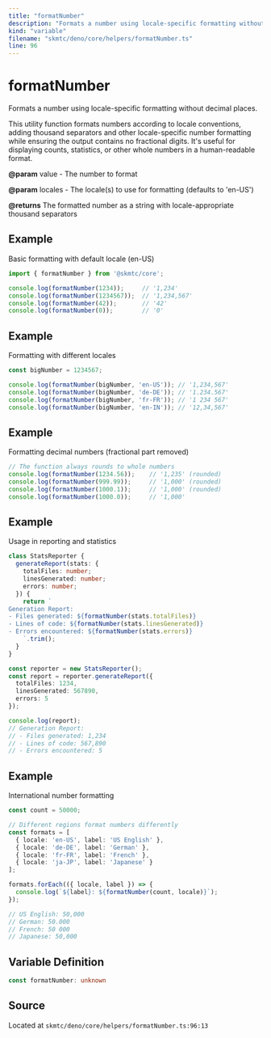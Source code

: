 ```yaml
---
title: "formatNumber"
description: "Formats a number using locale-specific formatting without decimal places."
kind: "variable"
filename: "skmtc/deno/core/helpers/formatNumber.ts"
line: 96
---
```


# formatNumber

Formats a number using locale-specific formatting without decimal places.

This utility function formats numbers according to locale conventions,
adding thousand separators and other locale-specific number formatting
while ensuring the output contains no fractional digits. It's useful
for displaying counts, statistics, or other whole numbers in a
human-readable format.


**@param** value - The number to format

**@param** locales - The locale(s) to use for formatting (defaults to 'en-US')

**@returns** The formatted number as a string with locale-appropriate thousand separators


## Example

Basic formatting with default locale (en-US)
```typescript
import { formatNumber } from '@skmtc/core';

console.log(formatNumber(1234));     // '1,234'
console.log(formatNumber(1234567));  // '1,234,567'
console.log(formatNumber(42));       // '42'
console.log(formatNumber(0));        // '0'
```


## Example

Formatting with different locales
```typescript
const bigNumber = 1234567;

console.log(formatNumber(bigNumber, 'en-US')); // '1,234,567'
console.log(formatNumber(bigNumber, 'de-DE')); // '1.234.567'
console.log(formatNumber(bigNumber, 'fr-FR')); // '1 234 567'
console.log(formatNumber(bigNumber, 'en-IN')); // '12,34,567'
```


## Example

Formatting decimal numbers (fractional part removed)
```typescript
// The function always rounds to whole numbers
console.log(formatNumber(1234.56));    // '1,235' (rounded)
console.log(formatNumber(999.99));     // '1,000' (rounded)
console.log(formatNumber(1000.1));     // '1,000' (rounded)
console.log(formatNumber(1000.0));     // '1,000'
```


## Example

Usage in reporting and statistics
```typescript
class StatsReporter {
  generateReport(stats: {
    totalFiles: number;
    linesGenerated: number;
    errors: number;
  }) {
    return `
Generation Report:
- Files generated: ${formatNumber(stats.totalFiles)}
- Lines of code: ${formatNumber(stats.linesGenerated)}
- Errors encountered: ${formatNumber(stats.errors)}
    `.trim();
  }
}

const reporter = new StatsReporter();
const report = reporter.generateReport({
  totalFiles: 1234,
  linesGenerated: 567890,
  errors: 5
});

console.log(report);
// Generation Report:
// - Files generated: 1,234
// - Lines of code: 567,890
// - Errors encountered: 5
```


## Example

International number formatting
```typescript
const count = 50000;

// Different regions format numbers differently
const formats = [
  { locale: 'en-US', label: 'US English' },
  { locale: 'de-DE', label: 'German' },
  { locale: 'fr-FR', label: 'French' },
  { locale: 'ja-JP', label: 'Japanese' }
];

formats.forEach(({ locale, label }) => {
  console.log(`${label}: ${formatNumber(count, locale)}`);
});

// US English: 50,000
// German: 50.000
// French: 50 000
// Japanese: 50,000
```

## Variable Definition

```typescript
const formatNumber: unknown
```

## Source

Located at `skmtc/deno/core/helpers/formatNumber.ts:96:13`
